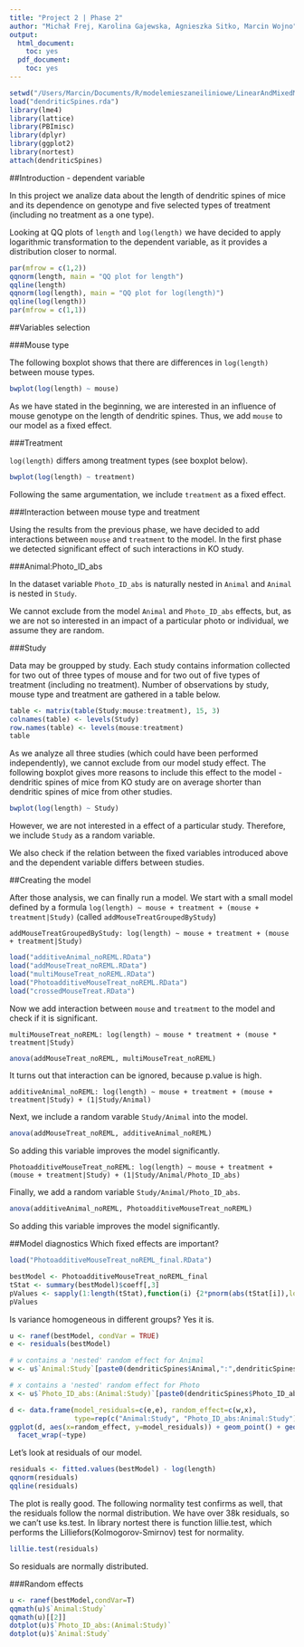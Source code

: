 ```yaml
---
title: "Project 2 | Phase 2"
author: "Michał Frej, Karolina Gajewska, Agnieszka Sitko, Marcin Wojno"
output:
  html_document:
    toc: yes
  pdf_document:
    toc: yes
---
```

```r
setwd("/Users/Marcin/Documents/R/modelemieszaneiliniowe/LinearAndMixedModels-Project2")
load("dendriticSpines.rda")
library(lme4)
library(lattice)
library(PBImisc)
library(dplyr)
library(ggplot2)
library(nortest)
attach(dendriticSpines)
```


##Introduction - dependent variable

In this project we analize data about the length of dendritic spines of mice and its dependence on genotype and five selected types of treatment (including no treatment as a one type).

Looking at QQ plots of `length` and `log(length)` we have decided to apply logarithmic transformation to the dependent variable, as it provides a distribution closer to normal.

```r
par(mfrow = c(1,2))
qqnorm(length, main = "QQ plot for length")
qqline(length)
qqnorm(log(length), main = "QQ plot for log(length)")
qqline(log(length))
par(mfrow = c(1,1))
```

##Variables selection

###Mouse type

The following boxplot shows that there are differences in `log(length)` between mouse types.

```r
bwplot(log(length) ~ mouse)
```

As we have stated in the beginning, we are interested in an influence of mouse genotype on the length of dendritic spines. Thus, we add `mouse` to our model as a fixed effect.

###Treatment

`log(length)` differs among treatment types (see boxplot below).

```r
bwplot(log(length) ~ treatment)
```

Following the same argumentation, we include `treatment` as a fixed effect.

###Interaction between mouse type and treatment

Using the results from the previous phase, we have decided to add interactions between `mouse` and `treatment` to the model. In the first phase we detected significant effect of such interactions in KO study.

###Animal:Photo_ID_abs

In the dataset variable `Photo_ID_abs` is naturally nested in `Animal` and `Animal` is nested in `Study`.

We cannot exclude from the model `Animal` and `Photo_ID_abs` effects, but, as we are not so interested in an impact of a particular photo or individual, we assume they are random.


###Study

Data may be groupped by study. Each study contains information collected for two out of three types of mouse and for two out of five types of treatment (including no treatment). Number of observations by study, mouse type and treatment are gathered in a table below.

```r
table <- matrix(table(Study:mouse:treatment), 15, 3)
colnames(table) <- levels(Study)
row.names(table) <- levels(mouse:treatment)
table
```

As we analyze all three studies (which could have been performed independently), we cannot exclude from our model study effect. The following boxplot gives more reasons to include this effect to the model - dendritic spines of mice from KO study are on average shorter than dendritic spines of mice from other studies.


```r
bwplot(log(length) ~ Study)
```

However, we are not interested in a effect of a particular study. Therefore, we include `Study` as a random variable.

We also check if the relation between the fixed variables introduced above and the dependent variable differs between studies.

##Creating the model

After those analysis, we can finally run a model. We start with a small model defined by a formula `log(length) ~ mouse + treatment + (mouse + treatment|Study)` (called `addMouseTreatGroupedByStudy`)

`addMouseTreatGroupedByStudy: log(length) ~ mouse + treatment + (mouse + treatment|Study)`

```r
load("additiveAnimal_noREML.RData")
load("addMouseTreat_noREML.RData")
load("multiMouseTreat_noREML.RData")
load("PhotoadditiveMouseTreat_noREML.RData")
load("crossedMouseTreat.RData")
```

Now we add interaction between `mouse` and `treatment` to the model and check if it is significant.

`multiMouseTreat_noREML: log(length) ~ mouse * treatment + (mouse * treatment|Study)`

```r
anova(addMouseTreat_noREML, multiMouseTreat_noREML)
```

It turns out that interaction can be ignored, because p.value is high.

`additiveAnimal_noREML: log(length) ~ mouse + treatment + (mouse + treatment|Study) + (1|Study/Animal)`

Next, we include a random varable `Study/Animal` into the model.

```r
anova(addMouseTreat_noREML, additiveAnimal_noREML)
```

So adding this variable improves the model significantly.

`PhotoadditiveMouseTreat_noREML: log(length) ~ mouse + treatment + (mouse + treatment|Study) + (1|Study/Animal/Photo_ID_abs)`

Finally, we add a random variable `Study/Animal/Photo_ID_abs`.

```r
anova(additiveAnimal_noREML, PhotoadditiveMouseTreat_noREML)
```

So adding this variable improves the model significantly.


##Model diagnostics
Which fixed effects are important?
```r
load("PhotoadditiveMouseTreat_noREML_final.RData")
```

```r

bestModel <- PhotoadditiveMouseTreat_noREML_final
tStat <- summary(bestModel)$coeff[,3]
pValues <- sapply(1:length(tStat),function(i) {2*pnorm(abs(tStat[i]),lower.tail = F)})
pValues
```

Is variance homogeneous in different groups? Yes it is.

```r
u <- ranef(bestModel, condVar = TRUE)
e <- residuals(bestModel)

# w contains a 'nested' random effect for Animal
w <- u$`Animal:Study`[paste0(dendriticSpines$Animal,":",dendriticSpines$Study),1]

# x contains a 'nested' random effect for Photo
x <- u$`Photo_ID_abs:(Animal:Study)`[paste0(dendriticSpines$Photo_ID_abs,":",dendriticSpines$Animal,":",dendriticSpines$Study),1]

d <- data.frame(model_residuals=c(e,e), random_effect=c(w,x),
                type=rep(c("Animal:Study", "Photo_ID_abs:Animal:Study"), each=nrow(dendriticSpines)))
ggplot(d, aes(x=random_effect, y=model_residuals)) + geom_point() + geom_smooth(method="lm", col="red", size=1)+
  facet_wrap(~type)
```
Let's look at residuals of our model.

```r
residuals <- fitted.values(bestModel) - log(length)
qqnorm(residuals)
qqline(residuals)
```
The plot is really good. The following normality test confirms as well, that the residuals follow the normal distribution. We have over 38k residuals, so we can't use ks.test. In library nortest there is function lillie.test, which performs the Lilliefors(Kolmogorov-Smirnov) test for normality.

```r
lillie.test(residuals)
```
So residuals are normally distributed.

###Random effects

```r
u <- ranef(bestModel,condVar=T)
qqmath(u)$`Animal:Study`
qqmath(u)[[2]]
dotplot(u)$`Photo_ID_abs:(Animal:Study)`
dotplot(u)$`Animal:Study`
```
